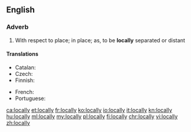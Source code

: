 ==English==

===Adverb===
{{en-adv}}

# With respect to place; in place; as, to be '''locally''' separated or distant

====Translations====
{{trans-top|with respect to place}}
* Catalan: {{t|ca|localment}}
* Czech: {{t|cs|lokálně}}
* Finnish: {{t+|fi|paikallisesti}}
{{trans-mid}}
* French: {{t+|fr|localement}}
* Portuguese: {{t|pt|localmente}}
{{trans-bottom}}

[[ca:locally]]
[[et:locally]]
[[fr:locally]]
[[ko:locally]]
[[io:locally]]
[[it:locally]]
[[kn:locally]]
[[hu:locally]]
[[ml:locally]]
[[my:locally]]
[[pl:locally]]
[[fi:locally]]
[[chr:locally]]
[[vi:locally]]
[[zh:locally]]